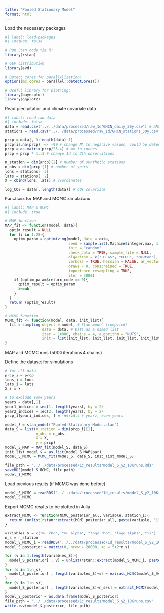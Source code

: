 ```yaml
---
title: "Pooled Stationary Model"
format: html
---
```


Load the necessary packages

```r
#| label: load-packages
#| include: false

# Run Stan code via R:
library(rstan)

# GEV distribution
library(evd)

# Detect cores for parallelization:
options(mc.cores = parallel::detectCores())

# Useful library for plotting:
library(bayesplot)
library(ggplot2)
```

Read precipitation and climate covariate data

```r
#| label: read raw data
#| include: false
data = read.csv("../../data/processed/raw_1d/GHCN_daily_30y.csv") # AMS data
stations = read.csv("../../data/processed/raw_1d/GHCN_stations_30y.csv") # station inventory

prcp = data[, 3:length(data)-1]
prcp[is.na(prcp)] <- -99 # change NA to negative values, could be detected in r stan
prcp = as.matrix(prcp/25.4) # mm to inches
prcp = prcp * 1.11 # change 1d to 24h observations

n_station = dim(prcp)[2] # number of synthetic stations
n_obs = dim(prcp)[1] # number of years
lons = stations[, 3]
lats = stations[, 2]
X = cbind(lons, lats) # coordinates

log_CO2 = data[, length(data)] # CO2 covariate
```

Functions for MAP and MCMC simulations

```r
#| label: MAP & MCMC
#| include: true

# MAP function
MAP_fit <- function(model, data){
  optim_result = NULL
  for (i in 1:25){
    optim_param = optimizing(model, data = data,
                             seed = sample.int(.Machine$integer.max, 1), 
                             init = "random",
                             check_data = TRUE, sample_file = NULL,
                             algorithm = c("LBFGS", "BFGS", "Newton"),
                             verbose = TRUE, hessian = FALSE, as_vector = TRUE,
                             draws = 0, constrained = TRUE, 
                             importance_resampling = TRUE, 
                             iter = 5000)
    if (optim_param$return_code == 0){
      optim_result = optim_param
      break
    }
  }
  return (optim_result)
}

# MCMC function
MCMC_fit <- function(model, data, init_list){
  fit = sampling(object = model, # Stan model (compiled)
                 data = data, # Data as a named list
                 iter = 10000, chains = 4, algorithm = "NUTS", 
                 init = list(init_list, init_list, init_list, init_list))
}
```

MAP and MCMC runs (5000 iterations 4 chains)

Define the dataset for simulations

```r
# for all data
prcp_i = prcp
lons_i = lons
lats_i = lats
X_i = X

# to exclude some years
years = data[,1]
year1_indices = seq(1, length(years), by = 2)
year2_indices = seq(2, length(years), by = 2)
prcp_i[year1_indices, ] = -99/25.4 # year2, even years
```

```r
model_S = stan_model("Pooled-Stationary-Model.stan")
data_S = list(n_station = dim(prcp_i)[2],
              n_obs = n_obs,
              X = X,
              y = prcp)
model_S_MAP = MAP_fit(model_S, data_S)
init_list_model_S = as.list(model_S_MAP$par)
model_S_MCMC = MCMC_fit(model_S, data_S, init_list_model_S)
  
file_path = "../../data/processed/1d_results/model_S_y2_10Kruns.Rds"
saveRDS(model_S_MCMC, file_path)
model_S_MCMC
```

Load previous results (if MCMC was done before)

```r
model_S_MCMC = readRDS("../../data/processed/1d_results/model_S_y2_10Kruns.Rds")
model_S_MCMC
```

Export MCMC results to be plotted in Julia

```r
extract_MCMC <- function(MCMC_posterior_all, variable, station_i){
  return (unlist(rstan::extract(MCMC_posterior_all, paste(variable, "[", station_i, "]", sep = ""))))
}
```

```r
variables_S = c("mu_rho", "mu_alpha", "logs_rho", "logs_alpha", "xi")
n_s = n_station
model_S_MCMC_i = readRDS("../../data/processed/1d_results/model_S_y2_10Kruns.Rds")
model_S_posterior = matrix(0, nrow = 20000, nc = 5+2*n_s)

for (v in 1:length(variables_S)){
  model_S_posterior[ , v] = unlist(rstan::extract(model_S_MCMC_i, paste(variables_S[v], sep = "")))
}
for (s in 1:n_s){
  model_S_posterior[ , length(variables_S)+s] = extract_MCMC(model_S_MCMC_i, "mu", s)
}
for (s in 1:n_s){
  model_S_posterior[ , length(variables_S)+n_s+s] = extract_MCMC(model_S_MCMC_i, "logs", s)
}
model_S_posterior = as.data.frame(model_S_posterior)
file_path = "../../data/processed/1d_results/model_S_y2_10Kruns.csv"
write.csv(model_S_posterior, file_path)
```
